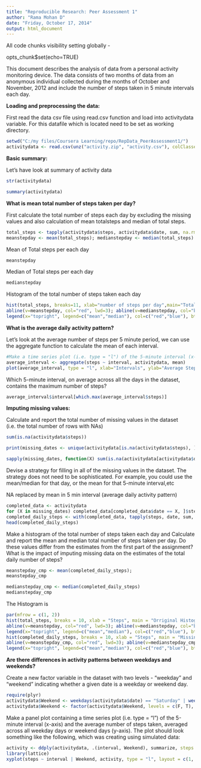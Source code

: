 ```yaml
---
title: "Reproducible Research: Peer Assessment 1"
author: "Rama Mohan D"
date: "Friday, October 17, 2014"
output: html_document
---
```



All code chunks visibility setting globally - 

opts_chunk$set(echo=TRUE)

This document describes the analysis of data from a personal activity monitoring device. The data consists of two months of data from an anonymous individual collected during the months of October and November, 2012 and include the number of steps taken in 5 minute intervals each day.

**Loading and preprocessing the data:**

First read the data csv file using read.csv function and load into activitydata variable. 
For this datafile which is located need to be set as working directory. 

```r
setwd("C:/my files/Coursera Learning/repo/RepData_PeerAssessment1/")
activitydata <- read.csv(unz("activity.zip", "activity.csv"), colClasses=c("integer", "Date", "integer"))
```

**Basic summary:**

Let's have look at summary of activity data 

```r
str(activitydata)
```

```r
summary(activitydata)
```

**What is mean total number of steps taken per day?**

First calculate the total number of steps each day by excluding the missing values and also calculation of mean totalsteps and median of total steps.
```r
total_steps <- tapply(activitydata$steps, activitydata$date, sum, na.rm=T)
meanstepday <- mean(total_steps); medianstepday <- median(total_steps)
```

Mean of Total steps per each day

```r
meanstepday 
```

Median of Total steps per each day

```r
medianstepday 
```

Histogram of the total number of steps taken each day

```r
hist(total_steps, breaks=11, xlab="number of steps per day",main="Total steps per day")
abline(v=meanstepday, col="red", lwd=3); abline(v=medianstepday, col="blue", lwd=3)
legend(x="topright", legend=c("mean","median"), col=c("red","blue"), bty="n", lwd=3)

```

**What is the average daily activity pattern?**

Let's look at the average number of steps per 5 minute period, we can use the aggregate function to calculate the mean of each interval.

```r
#Make a time series plot (i.e. type = "l") of the 5-minute interval (x-axis) and the average number of steps taken, averaged across all days (y-axis)
average_interval <- aggregate(steps ~ interval, activitydata, mean)
plot(average_interval, type = "l", xlab="Intervals", ylab="Average Steps per interval", main="Average steps per interval")
```

Which 5-minute interval, on average across all the days in the dataset, contains the maximum number of steps?

```r
average_interval$interval[which.max(average_interval$steps)]
```

**Imputing missing values:**

Calculate and report the total number of missing values in the dataset (i.e. the total number of rows with NAs)

```r
sum(is.na(activitydata$steps))
```

```r
print(missing_dates <- unique(activitydata[is.na(activitydata$steps), ]$date))
```

```r
sapply(missing_dates, function(X) sum(is.na(activitydata[activitydata$date == X, ]$steps)))
```

Devise a strategy for filling in all of the missing values in the dataset. The strategy does not need to be sophisticated. For example, you could use the mean/median for that day, or the mean for that 5-minute interval,etc

NA replaced by mean in 5 min interval (average daily activity pattern)

```r
completed_data <- activitydata
for (X in missing_dates) completed_data[completed_data$date == X, ]$steps = average_interval$steps
completed_daily_steps <- with(completed_data, tapply(steps, date, sum, na.rm = T))
head(completed_daily_steps)
```

Make a histogram of the total number of steps taken each day and Calculate and report the mean and median total number of steps taken per day. Do these values differ from the estimates from the first part of the assignment? What is the impact of imputing missing data on the estimates of the total daily number of steps?

```r
meanstepday_cmp <- mean(completed_daily_steps); 
meanstepday_cmp
```

```r
medianstepday_cmp <- median(completed_daily_steps)
medianstepday_cmp
```

The Histogram is

```r
par(mfrow = c(1, 2))
hist(total_steps, breaks = 10, xlab = "Steps", main = "Orriginal Histogram", ylim = c(0, 25))
abline(v=meanstepday, col="red", lwd=3); abline(v=medianstepday, col="blue", lwd=3)
legend(x="topright", legend=c("mean","median"), col=c("red","blue"), bty="n", lwd=3)
hist(completed_daily_steps, breaks = 10, xlab = "Steps", main = "Missing Data Filled In", ylim = c(0, 25))      
abline(v=meanstepday_cmp, col="red", lwd=3); abline(v=medianstepday_cmp, col="blue", lwd=3)
legend(x="topright", legend=c("mean","median"), col=c("red","blue"), bty="n", lwd=3)
```

**Are there differences in activity patterns between weekdays and weekends?**

Create a new factor variable in the dataset with two levels - "weekday" and "weekend" indicating whether a given date is a weekday or weekend day.

```r
require(plyr)
activitydata$Weekend <- weekdays(activitydata$date) == "Saturday" | weekdays(activitydata$date) == "Sunday"
activitydata$Weekend <- factor(activitydata$Weekend, levels = c(F, T), labels = c("Weekday", "Weekend"))
```

Make a panel plot containing a time series plot (i.e. type = "l") of the 5-minute interval (x-axis) and the average number of steps taken, averaged across all weekday days or weekend days (y-axis). The plot should look something like the following, which was creating using simulated data:

```r
activity <- ddply(activitydata, .(interval, Weekend), summarize, steps = mean(steps, na.rm = T))
library(lattice)
xyplot(steps ~ interval | Weekend, activity, type = "l", layout = c(1, 2), ylab = "Number of Steps", xlab = "Interval", main = "Time Series for Weekend and Weekday Activity Patterns")
```

